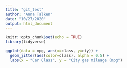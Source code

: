 ```yaml
---
title: "git_test"
author: "Anna Talken"
date: "10/27/2020"
output: html_document
---
```


```r
knitr::opts_chunk$set(echo = TRUE)
library(tidyverse)

```

```r
ggplot(data = mpg, aes(x=class, y=cty)) +
  geom_jitter(aes(color=class), alpha = 0.5) +
  labs(x = "Car Class", y = "City gas mileage (mpg")

```

